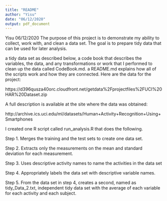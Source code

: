 ```yaml
---
title: "README"
author: "Yisu"
date: "06/12/2020"
output: pdf_document
---
```

Yisu
06/12/2020
The purpose of this project is to demonstrate my ability to collect, work with, and clean a data set. The goal is to prepare tidy data that can be used for later analysis.

a tidy data set as described below,
a code book that describes the variables, the data, and any transformations or work that I performed to clean up the data called CodeBook.md.
a README.md explains how all of the scripts work and how they are connected.
Here are the data for the project:

https://d396qusza40orc.cloudfront.net/getdata%2Fprojectfiles%2FUCI%20HAR%20Dataset.zip

A full description is available at the site where the data was obtained:

http://archive.ics.uci.edu/ml/datasets/Human+Activity+Recognition+Using+Smartphones

I created one R script called run_analysis.R that does the following.

Step 1. Merges the training and the test sets to create one data set.

Step 2. Extracts only the measurements on the mean and standard deviation for each measurement.

Step 3. Uses descriptive activity names to name the activities in the data set

Step 4. Appropriately labels the data set with descriptive variable names.

Step 5. From the data set in step 4, creates a second, named as tidy_Data_2.txt, independent tidy data set with the average of each variable for each activity and each subject.
